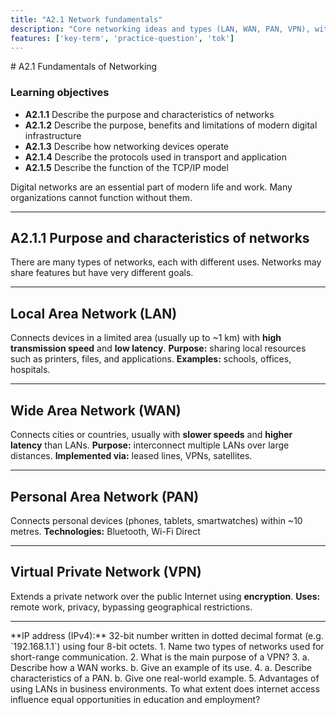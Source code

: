 ```yaml
---
title: "A2.1 Network fundamentals"
description: "Core networking ideas and types (LAN, WAN, PAN, VPN), with key terms and practice questions."
features: ['key-term', 'practice-question', 'tok']
---
```



<article className="prose prose-lg prose-slate max-w-none">
# A2.1 Fundamentals of Networking

### Learning objectives

- **A2.1.1** Describe the purpose and characteristics of networks
- **A2.1.2** Describe the purpose, benefits and limitations of modern digital infrastructure
- **A2.1.3** Describe how networking devices operate
- **A2.1.4** Describe the protocols used in transport and application
- **A2.1.5** Describe the function of the TCP/IP model

Digital networks are an essential part of modern life and work. Many organizations cannot function without them.

---

## A2.1.1 Purpose and characteristics of networks

There are many types of networks, each with different uses. Networks may share features but have very different goals.

---

## Local Area Network (LAN)

Connects devices in a limited area (usually up to ~1 km) with **high transmission speed** and **low latency**.
**Purpose:** sharing local resources such as printers, files, and applications.
**Examples:** schools, offices, hospitals.

---

## Wide Area Network (WAN)

Connects cities or countries, usually with **slower speeds** and **higher latency** than LANs.
**Purpose:** interconnect multiple LANs over large distances.
**Implemented via:** leased lines, VPNs, satellites.

---

## Personal Area Network (PAN)

Connects personal devices (phones, tablets, smartwatches) within ~10 metres.
**Technologies:** Bluetooth, Wi-Fi Direct

---

## Virtual Private Network (VPN)

Extends a private network over the public Internet using **encryption**.
**Uses:** remote work, privacy, bypassing geographical restrictions.

---
<KeyTerm lang="en">
**IP address (IPv4):** 32-bit number written in dotted decimal format (e.g. `192.168.1.1`) using four 8-bit octets.
</KeyTerm>

<PracticeQuestion lang="en">
1. Name two types of networks used for short-range communication.
2. What is the main purpose of a VPN?
3. a. Describe how a WAN works. b. Give an example of its use.
4. a. Describe characteristics of a PAN. b. Give one real-world example.
5. Advantages of using LANs in business environments.
</PracticeQuestion>

<TOKBox lang="en">
To what extent does internet access influence equal opportunities in education and employment?
</TOKBox>

</article>
